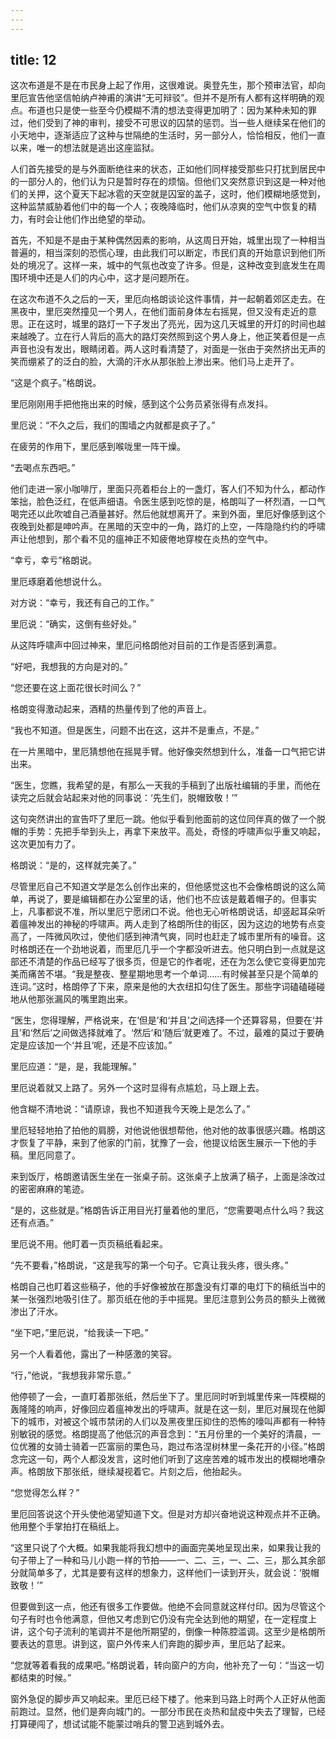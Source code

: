 ```yaml
---
---
---
```

title: 12
---



这次布道是不是在市民身上起了作用，这很难说。奥登先生，那个预审法官，却向里厄宣告他坚信帕纳卢神甫的演讲“无可辩驳”。但并不是所有人都有这样明确的观点。布道也只是使一些至今仍模糊不清的想法变得更加明了：因为某种未知的罪过，他们受到了神的审判，接受不可思议的囚禁的惩罚。当一些人继续呆在他们的小天地中，逐渐适应了这种与世隔绝的生活时，另一部分人，恰恰相反，他们一直以来，唯一的想法就是逃出这座监狱。

人们首先接受的是与外面断绝往来的状态，正如他们同样接受那些只打扰到居民中的一部分人的，他们认为只是暂时存在的烦恼。但他们又突然意识到这是一种对他们的关押，这个夏天下起冰雹的天空就是囚室的盖子，这时，他们模糊地感觉到，这种监禁威胁着他们中的每一个人；夜晚降临时，他们从凉爽的空气中恢复的精力，有时会让他们作出绝望的举动。

首先，不知是不是由于某种偶然因素的影响，从这周日开始，城里出现了一种相当普遍的，相当深刻的恐慌心理，由此我们可以断定，市民们真的开始意识到他们所处的境况了。这样一来，城中的气氛也改变了许多。但是，这种改变到底发生在周围环境中还是人们的内心中，这才是问题所在。

在这次布道不久之后的一天，里厄向格朗谈论这件事情，并一起朝着郊区走去。在黑夜中，里厄突然撞见一个男人，在他们面前身体左右摇晃，但又没有走近的意思。正在这时，城里的路灯一下子发出了亮光，因为这几天城里的开灯的时间也越来越晚了。立在行人背后的高大的路灯突然照到这个男人身上，他正笑着但是一点声音也没有发出，眼睛闭着。两人这时看清楚了，对面是一张由于突然挤出无声的笑而绷紧了的泛白的脸，大滴的汗水从那张脸上渗出来。他们马上走开了。

“这是个疯子。”格朗说。

里厄刚刚用手把他拖出来的时候，感到这个公务员紧张得有点发抖。

里厄说：“不久之后，我们的围墙之内就都是疯子了。”

在疲劳的作用下，里厄感到喉咙里一阵干燥。

“去喝点东西吧。”

他们走进一家小咖啡厅，里面只亮着柜台上的一盏灯，客人们不知为什么，都动作笨拙，脸色泛红，在低声细语。令医生感到吃惊的是，格朗叫了一杯烈酒，一口气喝完还以此吹嘘自己酒量甚好。然后他就想离开了。来到外面，里厄好像感到这个夜晚到处都是呻吟声。在黑暗的天空中的一角，路灯的上空，一阵隐隐约约的呼啸声让他想到，那个看不见的瘟神正不知疲倦地穿梭在炎热的空气中。

“幸亏，幸亏”格朗说。

里厄琢磨着他想说什么。

对方说：“幸亏，我还有自己的工作。”

里厄说：“确实，这倒有些好处。”

从这阵呼啸声中回过神来，里厄问格朗他对目前的工作是否感到满意。

“好吧，我想我的方向是对的。”

“您还要在这上面花很长时间么？”

格朗变得激动起来，酒精的热量传到了他的声音上。

“我也不知道。但是医生，问题不出在这，这并不是重点，不是。”

在一片黑暗中，里厄猜想他在摇晃手臂。他好像突然想到什么，准备一口气把它讲出来。

“医生，您瞧，我希望的是，有那么一天我的手稿到了出版社编辑的手里，而他在读完之后就会站起来对他的同事说：‘先生们，脱帽致敬！’”

这句突然讲出的宣告吓了里厄一跳。他似乎看到他面前的这位同伴真的做了一个脱帽的手势：先把手举到头上，再拿下来放平。高处，奇怪的呼啸声似乎重又响起，这次更加有力了。

格朗说：“是的，这样就完美了。”

尽管里厄自己不知道文学是怎么创作出来的，但他感觉这也不会像格朗说的这么简单，再说了，要是编辑都在办公室里的话，他们也不应该是戴着帽子的。但事实上，凡事都说不准，所以里厄宁愿闭口不说。他也无心听格朗说话，却竖起耳朵听着瘟神发出的神秘的呼啸声。两人走到了格朗所住的街区，因为这边的地势有点变高了，一阵微风吹过，使他们感到神清气爽，同时也赶走了城市里所有的噪音。这时格朗还在一个劲地说着，而里厄几乎一个字都没听进去。他只明白到一点就是这部还不清楚的作品已经写了很多页，但是它的作者呢，还在为怎么使它变得更加完美而痛苦不堪。“我是整夜、整星期地思考一个单词……有时候甚至只是个简单的连词。”这时，格朗停了下来，原来是他的大衣纽扣勾住了医生。那些字词磕磕碰碰地从他那张漏风的嘴里跑出来。

“医生，您得理解，严格说来，在‘但是’和‘并且’之间选择一个还算容易，但要在‘并且’和‘然后’之间做选择就难了。‘然后’和‘随后’就更难了。不过，最难的莫过于要确定是应该加一个‘并且’呢，还是不应该加。”

里厄应道：“是，是，我能理解。”

里厄说着就又上路了。另外一个这时显得有点尴尬，马上跟上去。

他含糊不清地说：“请原谅，我也不知道我今天晚上是怎么了。”

里厄轻轻地拍了拍他的肩膀，对他说他很想帮他，他对他的故事很感兴趣。格朗这才恢复了平静，来到了他家的门前，犹豫了一会，他提议给医生展示一下他的手稿。里厄同意了。

来到饭厅，格朗邀请医生坐在一张桌子前。这张桌子上放满了稿子，上面是涂改过的密密麻麻的笔迹。

“是的，这些就是。”格朗告诉正用目光打量着他的里厄，“您需要喝点什么吗？我这还有点酒。”

里厄说不用。他盯着一页页稿纸看起来。

“先不要看，”格朗说，“这是我写的第一个句子。它真让我头疼，很头疼。”

格朗自己也盯着这些稿子，他的手好像被放在那盏没有灯罩的电灯下的稿纸当中的某一张强烈地吸引住了。那页纸在他的手中摇晃。里厄注意到公务员的额头上微微渗出了汗水。

“坐下吧，”里厄说，“给我读一下吧。”

另一个人看着他，露出了一种感激的笑容。

“行，”他说，“我想我非常乐意。”

他停顿了一会，一直盯着那张纸，然后坐下了。里厄同时听到城里传来一阵模糊的轰隆隆的响声，好像回应着瘟神发出的呼啸声。就是在这一刻，里厄对展现在他脚下的城市，对被这个城市禁闭的人们以及黑夜里压抑住的恐怖的嚎叫声都有一种特别敏锐的感觉。格朗提高了他低沉的声音念到：“五月份里的一个美好的清晨，一位优雅的女骑士骑着一匹富丽的栗色马，跑过布洛涅树林里一条花开的小径。”格朗念完这一句，两个人都没发言，这时他们听到了这座苦难的城市发出的模糊地嘈杂声。格朗放下那张纸，继续凝视着它。片刻之后，他抬起头。

“您觉得怎么样？”

里厄回答说这个开头使他渴望知道下文。但是对方却兴奋地说这种观点并不正确。他用整个手掌拍打在稿纸上。

“这里只说了个大概。如果我能将我幻想中的画面完美地呈现出来，如果我让我的句子带上了一种和马儿小跑一样的节拍——一、二、三，一、二、三，那么其余部分就简单多了，尤其是要有这样的想象力，这样他们一读到开头，就会说：‘脱帽致敬！’”

但要做到这一点，他还有很多工作要做。他绝不会同意就这样付印。因为尽管这个句子有时也令他满意，但他又考虑到它仍没有完全达到他的期望，在一定程度上讲，这个句子流利的笔调并不是他所期望的，倒像一种陈腔滥调。这至少是格朗所要表达的意思。讲到这，窗户外传来人们奔跑的脚步声，里厄站了起来。

“您就等着看我的成果吧。”格朗说着，转向窗户的方向，他补充了一句：“当这一切都结束的时候。”

窗外急促的脚步声又响起来。里厄已经下楼了。他来到马路上时两个人正好从他面前跑过。显然，他们是奔向城门的。一部分市民在炎热和鼠疫中失去了理智，已经打算硬闯了，想试试能不能蒙过哨兵的警卫逃到城外去。